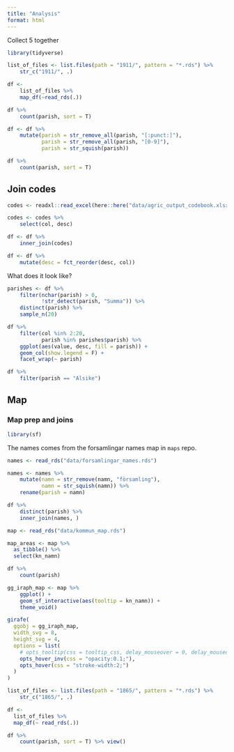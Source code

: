 ```yaml
---
title: "Analysis"
format: html
---
```



Collect 5 together

```r
library(tidyverse)

list_of_files <- list.files(path = "1911/", pattern = "*.rds") %>% 
    str_c("1911/", .)

df <-
    list_of_files %>% 
    map_df(~read_rds(.))

df %>% 
    count(parish, sort = T)
```


```r
df <- df %>% 
    mutate(parish = str_remove_all(parish, "[:punct:]"),
           parish = str_remove_all(parish, "[0-9]"),
           parish = str_squish(parish))

df %>% 
    count(parish, sort = T)
```

## Join codes

```r
codes <- readxl::read_excel(here::here("data/agric_output_codebook.xlsx"))

codes <- codes %>% 
    select(col, desc)

df <- df %>% 
    inner_join(codes)

df <- df %>% 
    mutate(desc = fct_reorder(desc, col))
```


What does it look like?

```r
parishes <- df %>% 
    filter(nchar(parish) > 0,
           !str_detect(parish, "Summa")) %>% 
    distinct(parish) %>% 
    sample_n(20)

df %>% 
    filter(col %in% 2:20,
           parish %in% parishes$parish) %>% 
    ggplot(aes(value, desc, fill = parish)) +
    geom_col(show.legend = F) +
    facet_wrap(~ parish)
```


```r
df %>% 
    filter(parish == "Alsike")


```


## Map

### Map prep and joins

```r
library(sf)
```

The names comes from the forsamlingar names map in `maps` repo.

```r
names <- read_rds("data/forsamlingar_names.rds")

names <- names %>% 
    mutate(namn = str_remove(namn, "församling"),
           namn = str_squish(namn)) %>% 
    rename(parish = namn)

df %>% 
    distinct(parish) %>% 
    inner_join(names, )
```


```r
map <- read_rds("data/kommun_map.rds")

map_areas <- map %>%
  as_tibble() %>%
  select(kn_namn)

df %>% 
    count(parish)

```


```r
gg_iraph_map <- map %>% 
    ggplot() +
    geom_sf_interactive(aes(tooltip = kn_namn)) +
    theme_void()

girafe(
  ggobj = gg_iraph_map,
  width_svg = 8,
  height_svg = 4,
  options = list(
    # opts_tooltip(css = tooltip_css, delay_mouseover = 0, delay_mouseout = 0),
    opts_hover_inv(css = "opacity:0.1;"),
    opts_hover(css = "stroke-width:2;")
  )
)
```



```r

list_of_files <- list.files(path = "1865/", pattern = "*.rds") %>% 
    str_c("1865/", .)

df <-
  list_of_files %>%
  map_df(~ read_rds(.))

df %>% 
    count(parish, sort = T) %>% view()
```

